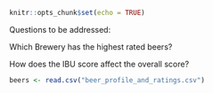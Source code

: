 
```r
knitr::opts_chunk$set(echo = TRUE)
```

Questions to be addressed:

Which Brewery has the highest rated beers?

How does the IBU score affect the overall score?

```r
beers <- read.csv("beer_profile_and_ratings.csv")
```

